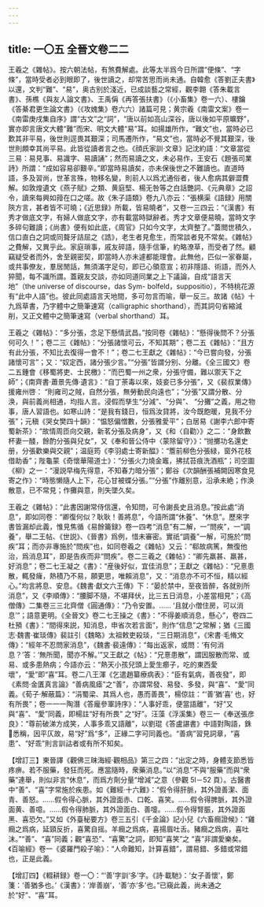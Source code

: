 ```yaml
---
---
---
```

title: 一〇五 全晉文卷二二
---




王羲之《雜帖》。按六朝法帖，有煞費解處。此等太半爲今日所謂“便條”、“字條”，當時受者必到眼即了，後世讀之，却常苦思而尚未通。自韓愈《答劉正夫書》以還，文判“難”、“易”，奥古别於淺近，已成談藝之常經，觀李翺《答朱載言書》、孫樵《與友人論文書》、王禹偁《再答張扶書》（《小畜集》卷一六）、樓鑰《答綦君更生論文書》（《攻媿集》卷六六）諸篇可見；黄宗羲《南雷文案》卷一《南雷庚戌集自序》謂“古文”之“詞”，“唐以前如高山深谷，唐以後如平原曠野”，實亦即言唐文大體“難”而宋、明文大體“易”耳。如揚雄所作，“難文”也，當時必已歎其非平易，後世則逕畏其艱深；司馬遷所作，“易文”也，當時必不覺其艱深，後世則頗幸其尚平易。此皆從讀者言之也。《顔氏家訓·文章》記沈約語：“文章當從三易：易見事、易識字、易讀誦”；然而易讀之文，未必易作，王安石《題張司業詩》所謂：“成如容易卻艱辛。”即當時易讀矣，亦未保後世之不難讀也。直道時語，多及習尚，世革言殊，物移名變，則前人以爲尤通俗者，後人愈病其僻澀費解。如敦煌遺文《燕子賦》之類、黄庭堅、楊无咎等之白話艷詞、《元典章》之詔令，讀來每興如箝在口之嗟。故《朱子語類》卷九八亦云：“張横渠《語録》用關陝方言，甚者皆不可曉；《近思録》所載，皆易曉者”，又卷一三四云：“《漢書》有秀才做底文字，有婦人做底文字，亦有載當時獄辭者。秀才文章便易曉，當時文字多碎句難讀；《尚書》便有如此底，《周官》只如今文字，太齊整了。”蓋閲世積久，信口直白之詞或同聱牙詰屈之《誥》，老生者見愈生，而常談者見不常矣。《雜帖》之費解，又異乎此。家庭瑣事，戚友碎語，隨手信筆，約略潦草，而受者了然。顧竊疑受者而外，舍至親密契，即當時人亦未遽都能理會。此無他，匹似一家眷屬，或共事僚友，羣居閒話，無須滿字足句，即已心領意宣；初非隱語、術語，而外人猝聞，每不識所謂。蓋親友交談，亦如同道同業之上下議論，自成“語言天地”（the universe of discourse，das Sym- bolfeld，suppositio），不特桃花源有“此中人語”也。彼此同處語言天地間，多可勿言而喻，舉一反三。故諸《帖》十九爲草書，乃字體中之簡筆速寫（calligraphic shorthand），而其詞句省縮減削，又正文體中之簡筆速寫（verbal shorthand）耳。

王羲之《雜帖》：“多分張，念足下懸情武昌。”按同卷《雜帖》：“懸得後問不？分張何可久！”；卷二三《雜帖》：“分張諸懷可云，不知其期”；卷二五《雜帖》：“且方有此分張，不知比去復得一會不！”；卷二七王獻之《雜帖》：“今已嘗向發，分張諸懷可言”；又：“奴定西，諸分張少言。”“分張”皆謂分别、分離。《全三國文》卷二五鍾會《移蜀將吏、士民檄》：“而巴蜀一州之衆，分張守備，難以禦天下之師”；《南齊書·蕭景先傳·遺言》：“自丁荼毒以來，妓妾已多分張”，又《裴叔業傳》援雍州啓： “則雍司之賊，自然分張，無勞動民向遠也”；“分張”又謂分散、分涣，與前義尚相通，均指人言。浸假而孳生“分減”、“分與”、 “分攤”之義，用之物事，唐人習語也。如寒山詩：“是我有錢日，恒爲汝貸將，汝今既飽暖，見我不分張”；元稹《哭女樊四十韻》：“愠怒偏憎數，分張雅愛平”；白居易《謝李六郎中寄蜀新茶》：“故情周匝向交親，新茗分張及病身”，又《和〈自勸〉》之二：“身飲數杯妻一醆，餘酌分張與兒女”，又《奉和晉公侍中〈蒙除留守〉》：“抛擲功名還史册，分張歡樂與交親”；温庭筠《李羽處士寄新醖》：“簷前柳色分張緑，窗外花枝借助香”；陛龜蒙《奇懷華陽道士》：“分張火力燒金竈，拂拭苔痕洗酒瓶”；司空圖《柳》之一：“漫説早梅先得意，不知春力暗分張”；鄭谷《次韻酬張補闕因寒食見寄之作》：“時態懒隨人上下，花心甘被蝶分張。”“分張”作離别意，沿承未絶；作涣散意，已不常見；作攤與意，則失墜久矣。

王羲之《雜帖》：“此書因謝常侍信還，令知問，可令謝長史且消息。”按此處“消息”，即如同卷：“卿復何似？耿耿！善將息”，今語所謂“休養”、“休息”。歷來字書皆漏却此義，惟見焦循《易餘籥録》卷一四考“消息”有二解，一“問疾”，一“調養”，舉二王帖、《世説》、《晉書》爲例，惜未審密。實祇“調養”一解，可施於“問疾”耳；而亦非專施於“問疾”也，如同卷羲之《雜帖》又云：“郗故病篤，無復他治，爲消息耳”，即是告疾而非“問疾”。卷二三羲之《雜帖》：“卿先羸甚、羸甚，好消息”；卷二七王凝之《書》：“産後好似，宜佳消息”；王獻之《雜帖》：“兄憙患散，輒發癕，熱積乃不易，願更思，唯賴消息”，又：“消息亦不可不恒，精以經心。”均言將息、安息。《魏書·獻文六王傳》下：“晏於禁中，至夜皆醉，各就别所消息”，又《李順傳》：“腰脚不隨，不堪拜伏，比三五日消息，小差當相見”；《高僧傳》二集卷三三北齊僧《圓通傳》：“乃令安置。…… ‘且就小僧住房，可以消息’”；語意更明。《全晉文》卷二七王操之《書》：“不得姜順消息，懸心”，卷四二杜預《書》：“間得來説，知消息，申省次若言面”，則作“信息”之常解；猶《三國志·魏書·崔琰傳》裴註引《魏略》太祖敕吏殺琰，“三日期消息”，《宋書·毛脩文傳》：“經年不忍問家消息”，《魏書·裴遠傳》：“每出返家，或問：‘有何消息？’答：‘無所聞，聞亦不解。’”又王獻之《帖》：“兄憙患散”，謂因服散而常、或易、或多患熱病；今語亦云：“熱天小孩兒頭上愛生癤子，吃的東西愛壞”，“愛”即“喜”耳。卷二八王渾《乞遣趙纂療病表》：“臣有氣病，善夜發”，即《素問·金匱真言論》“善病風瘧”之“善”，亦謂常發、易發、多發，與“喜”、“愛”同義。《荀子·解蔽篇》：“涓蜀梁、其爲人也，愚而善畏”，楊倞註：“‘善’猶‘喜’ 也，好有所畏”；卷一一一陶潛《答龐參軍詩序》：“人事好乖，便當語離”，“好”又與“喜”、“愛”同義，即楊註“好有所畏” 之“好”。汪藻《浮溪集》卷三一《奉送張彦良》：“尊前破涕方成笑，人事多乖又語離”，以劉琨《答盧諶書》中語對陶語，銖 𨨄悉稱，因平仄故，易“好”爲“多”，正緣二字可同義也。“善病”習見詞章，“喜患”、“好乖”則言訓詁者或有所不知矣。

【增訂三】東晉譯《觀佛三昧海經·觀相品》第三之四：“出定之時，身體支節悉皆疼痹。若不服藥，發狂而死。應當隨時，衆藥消息。”以“消息”不與“服藥”而與“衆藥”連舉，則似非言“休息”，而爲方劑分量“增減”之意（參觀 5l－52 頁）。古醫書中“善”、“喜”字常施於疾患。如《難經·十六難》：“假令得肝脈，其外證善潔、面青、善怒。……假令得心脈，其外證面赤、口乾、喜笑。……假令得脾脈，其外證面黄、善噫。……假令得肺脈，其外證面白、善嚏。……假令得腎脤，其外證面黑、喜恐欠。”又如《外臺秘要方》卷三五引《千金論》記小兒《六畜癎證候》：“雞癎之爲病，延頸反折，喜驚自摇。羊癎之爲病，喜揚眉吐舌。豬癎之爲病，喜吐沫。”“善”、“喜”同義；觀“喜恐”、“喜驚”之詞，即知“喜笑”之 “喜”非謂愛樂矣。《百喻經》卷一《婆羅門殺子喻》：“人命難知，計算喜錯”，謂易錯、多錯或常錯也，正是此義。

【增訂四】《輟耕録》卷一〇：“‘善’字訓‘多’字。《詩·載馳》：‘女子善懷’，鄭箋：‘善猶多也。’《漢書》：‘岸善崩’，‘善’亦‘多’也。”已窺此義，尚未通之於“好”、“喜”耳。